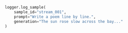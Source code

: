 ```python Python
logger.log_sample(
    sample_id="stream_001",
    prompt="Write a poem line by line.",
    generation="The sun rose slow across the bay..."
)
```